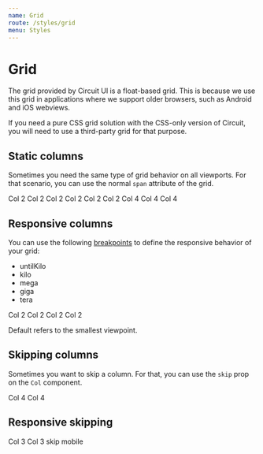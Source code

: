 ```yaml
---
name: Grid
route: /styles/grid
menu: Styles
---
```




# Grid

The grid provided by Circuit UI is a float-based grid. This is because we use
this grid in applications where we support older browsers, such as Android
and iOS webviews.

If you need a pure CSS grid solution with the CSS-only version of Circuit, you
will need to use a third-party grid for that purpose.

## Static columns

Sometimes you need the same type of grid behavior on all viewports. For that
scenario, you can use the normal `span` attribute of the grid.

<Playground>
  <Grid>
    <Row>
      <Col span="2">Col 2</Col>
      <Col span="2">Col 2</Col>
      <Col span="2">Col 2</Col>
      <Col span="2">Col 2</Col>
      <Col span="2">Col 2</Col>
      <Col span="2">Col 2</Col>
    </Row>
    <Row>
      <Col span="4">Col 4</Col>
      <Col span="4">Col 4</Col>
      <Col span="4">Col 4</Col>
    </Row>
  </Grid>
</Playground>

## Responsive columns

You can use the following [breakpoints](/styles/media-queries) to define the
responsive behavior of your grid:

- untilKilo
- kilo
- mega
- giga
- tera

<Playground>
  <Grid>
    <Row>
      <Col span={{ default: 12, mega: 3, kilo: 6 }}>Col 2</Col>
      <Col span={{ default: 12, mega: 3, kilo: 6 }}>Col 2</Col>
      <Col span={{ default: 12, mega: 3, kilo: 6 }}>Col 2</Col>
      <Col span={{ default: 12, mega: 3, kilo: 6 }}>Col 2</Col>
    </Row>
  </Grid>
</Playground>

Default refers to the smallest viewpoint.

## Skipping columns

Sometimes you want to skip a column. For that, you can use the `skip` prop on
the `Col` component.

<Playground>
  <Grid>
    <Row>
      <Col span="4">Col 4</Col>
      <Col span="4" skip="4">
        Col 4
      </Col>
    </Row>
  </Grid>
</Playground>

## Responsive skipping

<Playground>
  <Grid>
    <Row>
      <Col span="3">Col 3</Col>
      <Col span="3">Col 3</Col>
      <Col span="3" skip={{ default: 0, untilKilo: 3 }}>
        skip mobile
      </Col>
    </Row>
  </Grid>
</Playground>
